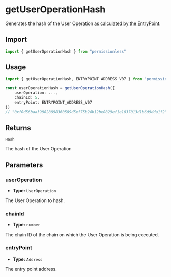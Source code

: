 
<VersionWarning version="0.2" />

# getUserOperationHash

Generates the hash of the User Operation [as calculated by the EntryPoint](https://github.com/eth-infinitism/account-abstraction/blob/465f22310fcc639964e6ab5f8aa648770c6d8981/contracts/core/EntryPoint.sol#L296-L302).

## Import

```ts
import { getUserOperationHash } from "permissionless"
```

## Usage

```ts
import { getUserOperationHash, ENTRYPOINT_ADDRESS_V07 } from "permissionless"

const userOperationHash = getUserOperationHash({
    userOperation: ...,
    chainId: 5,
    entryPoint: ENTRYPOINT_ADDRESS_V07
})
// "0xf0d56baa398828898360589d5ef75b24b12be0829ef1e1037013d1b6d9dda1f2"
```

## Returns

`Hash`

The hash of the User Operation

## Parameters

### userOperation

- **Type:** `UserOperation`

The User Operation to hash.

### chainId

- **Type:** `number`

The chain ID of the chain on which the User Operation is being executed.

### entryPoint

- **Type:** `Address`

The entry point address.